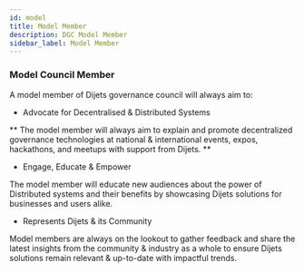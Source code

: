 ```yaml
---
id: model
title: Model Member
description: DGC Model Member
sidebar_label: Model Member
---
```


### Model Council Member

A model member of Dijets governance council will always aim to:

- Advocate for Decentralised & Distributed Systems

** The model member will always aim to explain and promote decentralized governance technologies at national & international events, expos, hackathons, and meetups with support from Dijets. **

- Engage, Educate & Empower

The model member will educate new audiences about the power of Distributed systems and their benefits by showcasing Dijets solutions for businesses and users alike.

- Represents Dijets & its Community

Model members are always on the lookout to gather feedback and share the latest insights from the community & industry as a whole to ensure Dijets solutions remain relevant & up-to-date with impactful trends.
